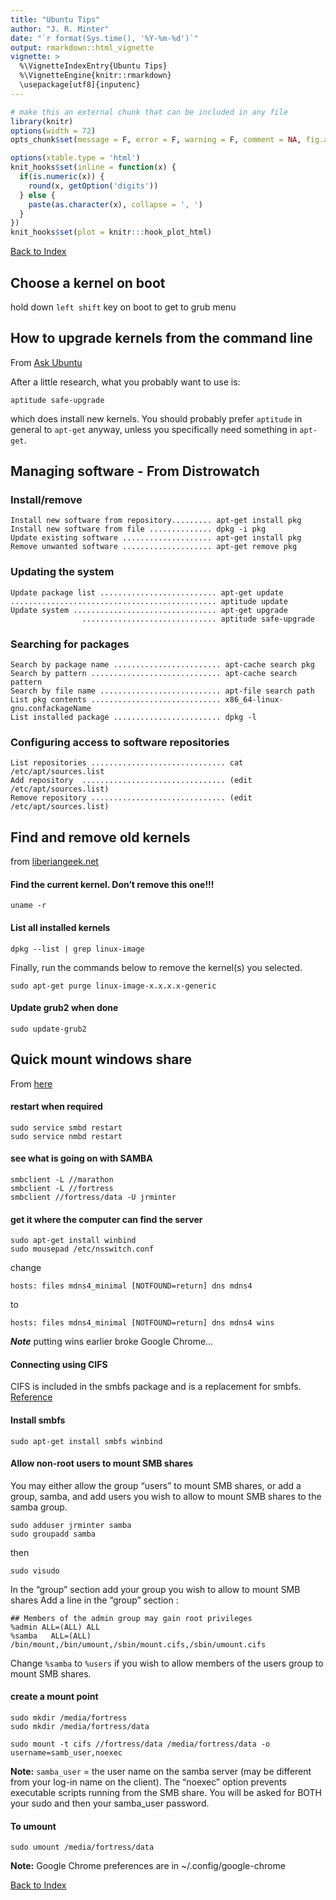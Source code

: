```yaml
---
title: "Ubuntu Tips"
author: "J. R. Minter"
date: "`r format(Sys.time(), '%Y-%m-%d')`"
output: rmarkdown::html_vignette
vignette: >
  %\VignetteIndexEntry{Ubuntu Tips}
  %\VignetteEngine{knitr::rmarkdown}
  \usepackage[utf8]{inputenc}
---
```

```r
# make this an external chunk that can be included in any file
library(knitr)
options(width = 72)
opts_chunk$set(message = F, error = F, warning = F, comment = NA, fig.align = 'center', dpi = 100, tidy = F, cache.path = '.cache/', fig.path = 'figure/')

options(xtable.type = 'html')
knit_hooks$set(inline = function(x) {
  if(is.numeric(x)) {
    round(x, getOption('digits'))
  } else {
    paste(as.character(x), collapse = ', ')
  }
})
knit_hooks$set(plot = knitr:::hook_plot_html)
```


[Back to Index](../README.html)

## Choose a kernel on boot
hold down ``left shift`` key on boot to get to grub menu


## How to upgrade kernels from the command line

From [Ask Ubuntu](http://askubuntu.com/questions/221/how-to-force-installation-of-kernel-updates-when-using-apt-get-upgrade)


After a little research, what you probably want to use is:

```
aptitude safe-upgrade
```
which does install new kernels. You should probably prefer
``aptitude`` in general to ``apt-get`` anyway, unless
you specifically need something in ``apt-get``.

## Managing software - From Distrowatch

### Install/remove

```
Install new software from repository......... apt-get install pkg
Install new software from file .............. dpkg -i pkg  
Update existing software .................... apt-get install pkg
Remove unwanted software .................... apt-get remove pkg
```

### Updating the system

```
Update package list .......................... apt-get update
.............................................. aptitude update	
Update system ................................ apt-get upgrade
                .............................. aptitude safe-upgrade
```

### Searching for packages

```
Search by package name ........................ apt-cache search pkg
Search by pattern ............................. apt-cache search pattern
Search by file name ........................... apt-file search path
List pkg contents ............................. x86_64-linux-gnu.confackageName
List installed package ........................ dpkg -l
```

### Configuring access to software repositories

```
List repositories .............................. cat /etc/apt/sources.list
Add repository  ................................ (edit /etc/apt/sources.list)
Remove repository .............................. (edit /etc/apt/sources.list)
```

## Find and remove old kernels
from [liberiangeek.net](http://www.liberiangeek.net/2011/11/remove-old-kernels-in-ubuntu-11-10-oneiric-ocelot/)

#### Find the current kernel. Don’t remove this one!!!
```
uname -r
```

#### List all installed kernels
```
dpkg --list | grep linux-image
```

Finally, run the commands below to remove the kernel(s) you selected.
```
sudo apt-get purge linux-image-x.x.x.x-generic
```

#### Update grub2 when done
```
sudo update-grub2
```

## Quick mount windows share
From [here](https://help.ubuntu.com/community/Samba/SambaClientGuide)

#### restart when required
```
sudo service smbd restart
sudo service nmbd restart
```

#### see what is going on with SAMBA
```
smbclient -L //marathon
smbclient -L //fortress
smbclient //fortress/data -U jrminter
```

#### get it where the computer can find the server
```
sudo apt-get install winbind
sudo mousepad /etc/nsswitch.conf
```
change
```
hosts: files mdns4_minimal [NOTFOUND=return] dns mdns4
```
to
```
hosts: files mdns4_minimal [NOTFOUND=return] dns mdns4 wins
```
***Note*** putting wins earlier broke Google Chrome...

#### Connecting using CIFS
CIFS is included in the smbfs package and is a replacement for smbfs.
[Reference](http://linux-cifs.samba.org/)

#### Install smbfs
```
sudo apt-get install smbfs winbind
```

#### Allow non-root users to mount SMB shares

You may either allow the group "users" to mount SMB shares, or add a group, samba, and add users you wish to allow to mount SMB shares to the samba group.

```
sudo adduser jrminter samba
sudo groupadd samba
```
then
```
sudo visudo
```
In the "group" section add your group you wish to allow to mount SMB shares
Add a line  in the "group" section :
```
## Members of the admin group may gain root privileges
%admin ALL=(ALL) ALL
%samba   ALL=(ALL) /bin/mount,/bin/umount,/sbin/mount.cifs,/sbin/umount.cifs
```

Change ``%samba`` to ``%users`` if you wish to allow members of the users group to mount SMB shares.

#### create a mount point
```
sudo mkdir /media/fortress
sudo mkdir /media/fortress/data
```

```
sudo mount -t cifs //fortress/data /media/fortress/data -o username=samb_user,noexec
```

**Note:** ``samba_user`` = the user name on the samba server (may be different from your log-in name on the client). The "noexec" option prevents executable scripts running from the SMB share. You will be asked for BOTH your sudo and then your samba_user password.

#### To umount
```
sudo umount /media/fortress/data
```

**Note:** Google Chrome preferences are in ~/.config/google-chrome

[Back to Index](../README.html)

